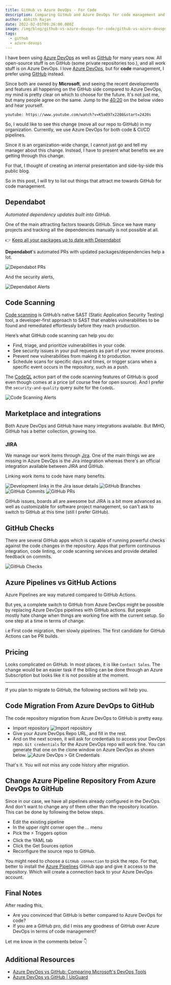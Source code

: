 ```yaml
---
title: GitHub vs Azure DevOps - For Code
description: Comparing GitHub and Azure DevOps for code management and related features. Hopefully, this post will encourage you to switch to GitHub.
author: Abhith Rajan
date: 2022-02-01T09:26:00.000Z
image: /img/blog/github-vs-azure-devops-for-code/github-vs-azure-devops-for-code.png
tags:
  - github
  - azure-devops
---
```


I have been using [Azure DevOps][2] as well as [GitHub][1] for many years now.
All open-source stuff is on GitHub (some private repositories too.), and all work stuff is on Azure DevOps.
I love [Azure DevOps][2], but for **code** management, I prefer using [GitHub][1] instead.

Since both are owned by **Microsoft**, and seeing the recent developments and features all happening on the GitHub side compared to Azure DevOps, my mind is pretty clear on which to choose for the future.
It's not just me, but many people agree on the same.
Jump to the [40:20](https://www.youtube.com/watch?v=K5aO97x2208&t=2420s) on the below video and hear yourself.

`youtube: https://www.youtube.com/watch?v=K5aO97x2208&start=2420s`

So, I would like to see this change (move all our repo to GitHub) in my organization.
Currently, we use Azure DevOps for both code & CI/CD pipelines.

Since it is an organization-wide change, I cannot just go and tell my manager about this change.
Instead, I have to present what benefits we are getting through this change.

For that, I thought of creating an internal presentation and side-by-side this public blog.

So in this post, I will try to list out things that attract me towards GitHub for code management.

## Dependabot

_Automated dependency updates built into GitHub._

One of the main attracting factors towards GitHub.
Since we have many projects and tracking all the dependencies manually is not possible at all.

:point_right: [Keep all your packages up to date with Dependabot](https://github.blog/2020-06-01-keep-all-your-packages-up-to-date-with-dependabot/)

**Dependabot**'s automated PRs with updated packages/dependencies help a lot.

![Dependabot PRs](../../static/img/blog/github-vs-azure-devops-for-code/dependabot-prs.png)

And the security alerts,

![Dependabot Alerts](../../static/img/blog/github-vs-azure-devops-for-code/dependabot-alerts.png)

## Code Scanning

[Code scanning](https://resources.github.com/code-scanning/) is GitHub’s native SAST (Static Application Security Testing) tool, a developer-first approach to SAST that enables vulnerabilities to be found and remediated effortlessly before they reach production.

Here’s what GitHub code scanning can help you do:

- Find, triage, and prioritize vulnerabilities in your code.
- See security issues in your pull requests as part of your review process.
- Prevent new vulnerabilities from making it to production.
- Schedule scans for specific days and times, or trigger scans when a specific event occurs in the repository, such as a push.

The [CodeQL](https://codeql.github.com/) action part of the code scanning features of GitHub is good even though comes at a price (of course free for open source).
And I prefer the `security-and-quality` query suite for the `CodeQL`.

![Code Scanning Alerts](../../static/img/blog/github-vs-azure-devops-for-code/code-scanning-alerts.png)

## Marketplace and integrations

Both Azure DevOps and GitHub have many integrations available.
But IMHO, GitHub has a better collection, growing too.

### JIRA

We manage our work items through [Jira][3]. One of the main things we are missing in Azure DevOps is the Jira integration whereas there's an official integration available between JIRA and GitHub.

Linking work items to code have many benefits.

![Development links in the Jira issue details](../../static/img/blog/github-vs-azure-devops-for-code/jira-development.png)
![GitHub Branches](../../static/img/blog/github-vs-azure-devops-for-code/jira-branches.png)
![GitHub Commits](../../static/img/blog/github-vs-azure-devops-for-code/jira-commits.png)
![GitHub PRs](../../static/img/blog/github-vs-azure-devops-for-code/jira-prs.png)

GitHub issues, boards all are awesome but JIRA is a bit more advanced as well as customizable for software project management, so can't ask to switch to GitHub at this time (still I prefer GitHub).

## GitHub Checks

There are several GitHub apps which is capable of running powerful checks against the code changes in the repository.
Apps that perform continuous integration, code linting, or code scanning services and provide detailed feedback on commits.

![GitHub Checks](../../static/img/blog/github-vs-azure-devops-for-code/checks.png)

## Azure Pipelines vs GitHub Actions

Azure Pipelines are way matured compared to GitHub Actions.

But yes, a complete switch to GitHub from Azure DevOps might be possible by replacing Azure DevOps pipelines with GitHub actions.
But people mostly hate change when things are working fine with the current setup.
So one step at a time in terms of change.

i.e First code migration, then slowly pipelines.
The first candidate for GitHub Actions can be PR builds.

## Pricing

Looks complicated on GitHub. In most places, it is like `Contact Sales`.
The change would be an easier task if the billing can be done through an Azure Subscription but looks like it is not possible at the moment.

---

If you plan to migrate to GitHub, the following sections will help you.

## Code Migration From Azure DevOps to GitHub

The code repository migration from Azure DevOps to GitHub is pretty easy.

- Import repository
  ![Import repository](../../static/img/blog/github-vs-azure-devops-for-code/import-repo.png)
- Give your Azure DevOps Repo URL, and fill in the rest.
- And on the next screen, it will ask for credentials to access your DevOps repo. `Git credentials` for the Azure DevOps repo will work fine. You can generate that one on the clone window on Azure DevOps as shown below.
  ![Azure DevOps > Git Credentials](../../static/img/blog/github-vs-azure-devops-for-code/git-credentials.png)

That's it. You will not miss any code history after migration.

## Change Azure Pipeline Repository From Azure DevOps to GitHub

Since in our case, we have all pipelines already configured in the DevOps.
And don't want to change any of them other than the repository location.
This can be done by following the below steps.

- Edit the existing pipeline
- In the upper right corner open the ... menu
- Pick the ⚡ Triggers option
- Click the YAML tab
- Click the Get Sources option
- Reconfigure the source repo to GitHub.

You might need to choose a `GitHub connection` to pick the repo.
For that, better to install the [Azure Pipelines](https://github.com/marketplace/azure-pipelines) GitHub app and give it access to the repository.
Which will create a connection back to your Azure DevOps account.

## Final Notes

After reading this,

- Are you convinced that GitHub is better compared to Azure DevOps for code?
- If you are a GitHub pro, did I miss any goodness of GitHub over Azure DevOps in terms of code management?

Let me know in the comments below :point_down:

## Additional Resources

- [Azure DevOps vs GitHub: Comparing Microsoft's DevOps Tools](https://acloudguru.com/blog/engineering/azure-devops-vs-github-comparing-microsofts-devops-twins)
- [Azure DevOps vs GitHub | UpGuard](https://www.upguard.com/blog/microsoft-visual-studio-team-services-vs-github)

[1]: /topics/github/
[2]: /topics/azure-devops/
[3]: /topics/jira/
